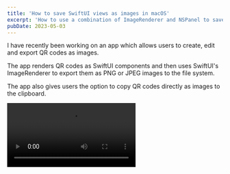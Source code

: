 ```yaml
---
title: 'How to save SwiftUI views as images in macOS'
excerpt: 'How to use a combination of ImageRenderer and NSPanel to save SwiftUI views as images to the macOS file system.'
pubDate: 2023-05-03
---
```



I have recently been working on an app which allows users to create, edit and export QR codes as images.

The app renders QR codes as SwiftUI components and then uses SwiftUI's ImageRenderer to export them as PNG or JPEG images to the file system.

The app also gives users the option to copy QR codes directly as images to the clipboard.

<Video src="/assets/posts/how-to-save-swiftui-views-as-images-in-macos/export-image.mp4" />

## Showing an NSPanel from SwiftUI

As it stands, SwiftUI does not have a native way to allow the user to save a file to disk from a macOS app using a panel.

However, you can still use `AppKit` to create an `NSPanel` and present it from a SwiftUI view.

The code to show a panel that allows the user to create a new file in the file system with a specific extension is as follows:

```swift:QRCodeEditor.swift
private func showSavePanel(for type: UTType) -> URL? {
    let savePanel = NSSavePanel()
    savePanel.allowedContentTypes = [type]
    savePanel.canCreateDirectories = true
    savePanel.isExtensionHidden = false
    savePanel.title = "Save the QR Code as an image"
    savePanel.message = "Choose a folder and a name to store the image."
    savePanel.nameFieldLabel = "Image file name:"

    let response = savePanel.runModal()
    return response == .OK ? savePanel.url : nil
}
```

The function above creates an `NSPanel`, sets the allowed content types, shows the panel to the user using the `runModal` method and if the response is valid it then returns the URL where the new file will be created.

You can then use this private function directly from a `SwiftUI` view. In my case, I have a `ToolbarItem` with a set of `MenuButton`s that allow the user to export the QR code as an image in different formats:

```swift:QRCodeEditor.swift
struct QRCodeEditor: View {
    @ObservedObject var viewModel: QRCodeEditorViewModel

    var body: some View {
        HStack {
            QRCodeCanvas(qrCode: viewModel.qrCode)
                .frame(maxWidth: .infinity, maxHeight: .infinity, alignment: .center)

            Divider()

            Sidebar(qrCode: $viewModel.qrCode)
                .frame(idealWidth: 250, maxWidth: 250, maxHeight: .infinity)
        }
        .toolbar {
            ToolbarItem(placement: .primaryAction) {
                Menu {
                    MenuButton(image: "photo", title: "Save as PNG", action: {
                        if let url = showSavePanel(for: .png) {
                            viewModel.save(at: url, with: .png)
                        }
                    })
                    MenuButton(image: "photo", title: "Save as JPEG", action: {
                        if let url = showSavePanel(for: .jpeg) {
                            viewModel.save(at: url, with: .jpeg)
                        }
                    })
                    MenuButton(image: "doc.on.clipboard", title: "Copy to clipboard", action: { viewModel.copyToClipboard() })
                } label: {
                    Image(systemName: "square.and.arrow.up")
                }
            }
        }
    }
}
```

## Rendering an image from a SwiftUI view

Now that you have the URL where the user wants to save the image in the file system, you can use SwiftUI's `ImageRenderer` to render an image from a SwiftUI view and then write it to said URL:

```swift
enum ContentType {
    case jpeg
    case png
}

@MainActor func save(_ qrCode: QRCodeModel, with contentType: ContentType, at url: URL) {
    let qrCodeView = QRCodeCanvas(qrCode: qrCode).frame(width: 1024, height: 1024)
    guard let cgImage = ImageRenderer(content: qrCodeView).cgImage else {
        return
    }

    let image = NSImage(cgImage: cgImage, size: .init(width: 1024, height: 1024))
    guard let representation = image?.tiffRepresentation else { return }
    let imageRepresentation = NSBitmapImageRep(data: representation)

    let imageData: Data?
    switch contentType {
    case .jpeg: imageData = imageRepresentation?.representation(using: .jpeg, properties: [:])
    case .png: imageData = imageRepresentation?.representation(using: .png, properties: [:])
    }

    try? imageData?.write(to: url)
}
```

Note that if you want to support multiple formats like in the snippet above, you will need to create an `NSBitmapImageRep` from the image's `tiffRepresentation` and then use the `representation(using:properties:)` method to convert the image to the desired format before writing it to a file URL.

## Bonus track: Saving an image to the clipboard

As I mentioned in the introduction, the app also allows users to save the image directly to the clipboard by using a combination of `ImageRenderer` and `NSPaseteboard` calls:

```swift
@MainActor func copyToClipboard(qrCode: QRCodeModel) {
    let qrCodeView = QRCodeCanvas(qrCode: qrCode).frame(width: 1024, height: 1024)
    guard let cgImage = ImageRenderer(content: qrCodeView).cgImage else {
        return
    }

    let image = NSImage(cgImage: cgImage, size: .init(width: 1024, height: 1024))
    let pasteboard = NSPasteboard.general
    pasteBoard.clearContents()
    pasteBoard.writeObjects([image])
}
```
